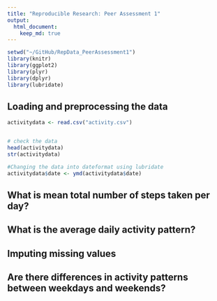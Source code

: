 ```yaml
---
title: "Reproducible Research: Peer Assessment 1"
output: 
  html_document:
    keep_md: true
---
```

```r
setwd("~/GitHub/RepData_PeerAssessment1")
library(knitr)
library(ggplot2)
library(plyr)
library(dplyr)
library(lubridate)
```


## Loading and preprocessing the data

```r

activitydata <- read.csv("activity.csv")


# check the data
head(activitydata)
str(activitydata)

#Changing the data into dateformat using lubridate
activitydata$date <- ymd(activitydata$date)

```


## What is mean total number of steps taken per day?



## What is the average daily activity pattern?



## Imputing missing values



## Are there differences in activity patterns between weekdays and weekends?
